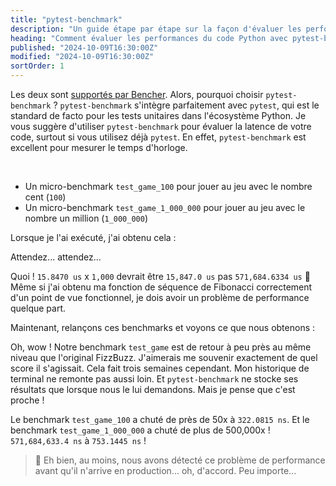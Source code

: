 ```yaml
---
title: "pytest-benchmark"
description: "Un guide étape par étape sur la façon d'évaluer les performances du code Python avec pytest-benchmark"
heading: "Comment évaluer les performances du code Python avec pytest-benchmark"
published: "2024-10-09T16:30:00Z"
modified: "2024-10-09T16:30:00Z"
sortOrder: 1
---
```



<Benchmarking />

<FizzBuzzPython />

<StepByStepPython />

<MicroVsMacro />

<BenchmarkingPython />

Les deux sont [supportés par Bencher](/fr/docs/explanation/adapters/).
Alors, pourquoi choisir `pytest-benchmark` ?
`pytest-benchmark` s'intègre parfaitement avec `pytest`,
qui est le standard de facto pour les tests unitaires dans l'écosystème Python.
Je vous suggère d'utiliser `pytest-benchmark` pour évaluer la latence de votre code,
surtout si vous utilisez déjà `pytest`.
En effet, `pytest-benchmark` est excellent pour mesurer le temps d'horloge.

<FizzBuzzRefactor />

<BenchmarkingFizzBuzz />

<FizzBuzzFibonacciPython>
  <PlayGameCode />
</FizzBuzzFibonacciPython>

<BenchmarkingFizzBuzzFibonacci />

<FizzBuzzFibonacciOpenPython>
    <FizzBuzzFibonacciOpenCode />
</FizzBuzzFibonacciOpenPython>

<TheEnd />

<br />

<OnFire />

<TestGameOnFireCode />

- Un micro-benchmark `test_game_100` pour jouer au jeu avec le nombre cent (`100`)
- Un micro-benchmark `test_game_1_000_000` pour jouer au jeu avec le nombre un million (`1_000_000`)

Lorsque je l'ai exécuté, j'ai obtenu cela :

<PytestGameOnFireOutputStart />

Attendez... attendez...

<PytestGameOnFireOutput />

Quoi ! `15.8470 us` x `1,000` devrait être `15,847.0 us` pas `571,684.6334 us` 🤯
Même si j'ai obtenu ma fonction de séquence de Fibonacci correctement d'un point de vue fonctionnel, je dois avoir un problème de performance quelque part.

<FizzBuzzFibonacciFix />

Maintenant, relançons ces benchmarks et voyons ce que nous obtenons :

<PytestGameFixOutput />

Oh, wow ! Notre benchmark `test_game` est de retour à peu près au même niveau que l'original FizzBuzz.
J'aimerais me souvenir exactement de quel score il s'agissait. Cela fait trois semaines cependant.
Mon historique de terminal ne remonte pas aussi loin.
Et `pytest-benchmark` ne stocke ses résultats que lorsque nous le lui demandons.
Mais je pense que c'est proche !

Le benchmark `test_game_100` a chuté de près de 50x à `322.0815 ns`.
Et le benchmark `test_game_1_000_000` a chuté de plus de 500,000x ! `571,684,633.4 ns` à `753.1445 ns` !

> 🐰 Eh bien, au moins, nous avons détecté ce problème de performance avant qu'il n'arrive en production... oh, d'accord. Peu importe...

<CatchInCi />

<CatchInCiOutput />

<CatchInCiPlot />

<CatchInCiPlotRustBench title="Comment évaluer les performances de Rust avec pytest-benchmark" />

<BencherFooter />